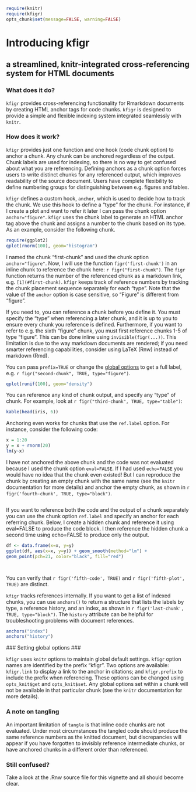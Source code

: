 %\VignetteEngine{knitr::knitr}
%\VignetteIndexEntry{kfigr-intro}

```{r setup, echo=FALSE, message=FALSE}
require(knitr)
require(kfigr)
opts_chunk$set(message=FALSE, warning=FALSE)
```

Introducing kfigr
=================
 a streamlined, knitr-integrated cross-referencing system for HTML documents
----------------------------------------------------------------------------

### What does it do? ###

`kfigr` provides cross-referencing functionality for Rmarkdown documents by creating HTML anchor tags for code chunks. `kfigr` is designed to provide a simple and flexible indexing system integrated seamlessly with `knitr`.

### How does it work? ###

`kfigr` provides just one function and one hook (code chunk option) to anchor a chunk. Any chunk can be anchored regardless of the output. Chunk labels are used for indexing, so there is no way to get confused about what you are referencing. Defining anchors as a chunk option forces users to write distinct chunks for any referenced output, which improves readability of the source document. Users have complete flexibility to define numbering groups for distinguishing between e.g. figures and tables. 

`kfigr` defines a custom hook, `anchor`, which is used to decide how to track the chunk. We use this hook to define a "type" for the chunk. For instance, if I create a plot and want to refer it later I can pass the chunk option `anchor="figure"`. `kfigr` uses the chunk label to generate an HTML anchor tag above the chunk and assigns a number to the chunk based on its type. As an example, consider the following chunk. 

```{r first-chunk, anchor="figure"}
require(ggplot2)
qplot(rnorm(100), geom="histogram")
```

I named the chunk "first-chunk" and used the chunk option `anchor="figure"`. Now, I will use the function `figr('first-chunk')` in an inline chunk to reference the chunk here: `r figr("first-chunk")`. The `figr` function returns the number of the referenced chunk as a markdown link, e.g. `[1](#first-chunk)`. `kfigr` keeps track of reference numbers by tracking the chunk placement sequence separately for each "type".  Note that the value of the `anchor` option is case sensitive, so "Figure" is different from "figure".

If you need to, you can reference a chunk before you define it. You must specify the "type" when referencing a later chunk, and it is up to you to ensure every chunk you reference is defined. Furthermore, if you want to refer to e.g. the sixth "figure" chunk, you must first reference chunks 1-5 of type "figure". This can be done inline using `invisible(figr(...))`. This limitation is due to the way markdown documents are rendered; if you need smarter referencing capabilities, consider using LaTeX (Rnw) instead of markdown (Rmd).

You can pass `prefix=TRUE` or change the [global options](#setting-global-options) to get a full label, e.g. `r figr("second-chunk", TRUE, type="figure")`.

```{r second-chunk, anchor="figure"}
qplot(runif(100), geom="density")
```

You can reference any kind of chunk output, and specify any "type" of chunk. For example, look at `r figr("third-chunk", TRUE, type="table")`:

```{r third-chunk, anchor="table", results='asis'}
kable(head(iris, 6))
```

Anchoring even works for chunks that use the `ref.label` option. For instance, consider the following code:

```{r fourth-chunk, eval=FALSE}
x = 1:20
y = x + rnorm(20)
lm(y~x)
```

I have not anchored the above chunk and the code was not evaluated because I used the chunk option `eval=FALSE`. If I had used `echo=FALSE` you would have no idea that the chunk even existed! But I can reproduce the chunk by creating an empty chunk with the same name (see the `knitr` documentation for more details) and anchor the empty chunk, as shown in `r figr('fourth-chunk', TRUE, type="block")`. 

```{r fourth-chunk, anchor="block"}
```

If you want to reference both the code and the output of a chunk separately you can use the chunk option `ref.label` and specify an anchor for each referring chunk. Below, I create a hidden chunk and reference it using eval=FALSE to produce the code block. I then reference the hidden chunk a second time using echo=FALSE to produce only the output. 

```{r fifth-chunk, echo=FALSE, eval=FALSE}
df <- data.frame(x=x, y=y)
ggplot(df, aes(x=x, y=y)) + geom_smooth(method="lm") + 
geom_point(pch=21, color="black", fill="red")
```

```{r fifth-code, ref.label='fifth-chunk', anchor="block", eval=FALSE}
```

```{r fifth-plot, ref.label='fifth-chunk', anchor="figure", echo=FALSE}
```

You can verify that `r figr('fifth-code', TRUE)` and `r figr('fifth-plot', TRUE)` are distinct.

`kfigr` tracks references internally. If you want to get a list of indexed chunks, you can use `anchors()` to return a structure that lists the labels by type, a reference history, and an index, as shown in `r figr('last-chunk', TRUE, type="block")`. The `history` attribute can be helpful for troubleshooting problems with document references.

```{r last-chunk, anchor="block"}
anchors("index")
anchors("history")
```

<a name="setting-global-options"></a>
### Setting global options ###

`kfigr` uses `knitr` options to maintain global default settings. `kfigr` option names are identified by the prefix "kfigr". Two options are available: `kfigr.link` to display a link to the anchor in citations; and `kfigr.prefix` to include the prefix when referencing. These options can be changed using `opts_knit$get` and `opts_knit$set`. Any global options set within a chunk will not be available in that particular chunk (see the `knitr` documentation for more details). 

### A note on tangling ###
An important limitation of `tangle` is that inline code chunks are not evaluated. Under most circumstances the tangled code should produce the same reference numbers as the knitted document, but discrepancies will appear if you have forgotten to invisibly reference intermediate chunks, or have anchored chunks in a different order than referenced. 

### Still confused? ###

Take a look at the .Rnw source file for this vignette and all should become clear.